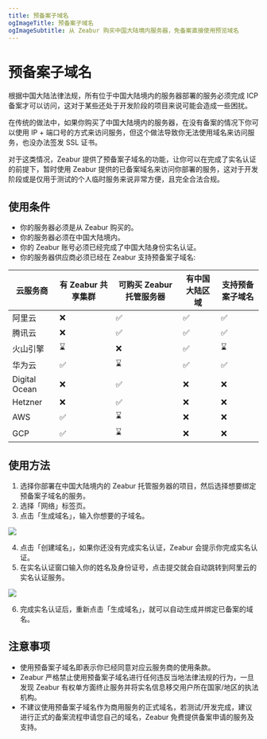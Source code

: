 ```yaml
---
title: 预备案子域名 
ogImageTitle: 预备案子域名
ogImageSubtitle: 从 Zeabur 购买中国大陆境内服务器，免备案直接使用预览域名
---
```


# 预备案子域名

根据中国大陆法律法规，所有位于中国大陆境内的服务器部署的服务必须完成 ICP 备案才可以访问，这对于某些还处于开发阶段的项目来说可能会造成一些困扰。

在传统的做法中，如果你购买了中国大陆境内的服务器，在没有备案的情况下你可以使用 IP + 端口号的方式来访问服务，但这个做法导致你无法使用域名来访问服务，也没办法签发 SSL 证书。

对于这类情况，Zeabur 提供了预备案子域名的功能，让你可以在完成了实名认证的前提下，暂时使用 Zeabur 提供的已备案域名来访问你部署的服务，这对于开发阶段或是仅用于测试的个人临时服务来说非常方便，且完全合法合规。

## 使用条件

- 你的服务器必须是从 Zeabur 购买的。
- 你的服务器必须在中国大陆境内。
- 你的 Zeabur 账号必须已经完成了中国大陆身份实名认证。
- 你的服务器供应商必须已经在 Zeabur 支持预备案子域名:

| 云服务商 | 有 Zeabur 共享集群 | 可购买 Zeabur 托管服务器 | 有中国大陆区域 | 支持预备案子域名 |
| --- | --- | --- | --- | --- |
| 阿里云 | ❌ | ✅ | ✅ | ✅ |
| 腾讯云 | ❌ | ✅ | ✅ | ✅ |
| 火山引擎 | ⌛️ | ❌ | ✅ | ⌛️ |
| 华为云 | ✅ | ⌛ | ✅ | ✅ |
| Digital Ocean | ❌ | ✅ | ❌ | ❌ |
| Hetzner | ❌ | ✅ | ❌ | ❌ |
| AWS | ✅ | ⌛️ | ❌ | ❌ |
| GCP | ✅ | ⌛️ | ❌ | ❌ |

## 使用方法

1. 选择你部署在中国大陆境内的 Zeabur 托管服务器的项目，然后选择想要绑定预备案子域名的服务。
2. 选择「网络」标签页。
3. 点击「生成域名」，输入你想要的子域名。

![](https://cdn.zeabur.com/pre-icp-1.png)

4. 点击「创建域名」，如果你还没有完成实名认证，Zeabur 会提示你完成实名认证。
5. 在实名认证窗口输入你的姓名及身份证号，点击提交就会自动跳转到阿里云的实名认证服务。

![](https://cdn.zeabur.com/pre-icp-2.png)

6. 完成实名认证后，重新点击「生成域名」，就可以自动生成并绑定已备案的域名。

## 注意事项

- 使用预备案子域名即表示你已经同意对应云服务商的使用条款。
- Zeabur 严格禁止使用预备案子域名进行任何违反当地法律法规的行为，一旦发现 Zeabur 有权单方面终止服务并将实名信息移交用户所在国家/地区的执法机构。
- 不建议使用预备案子域名作为商用服务的正式域名，若测试/开发完成，建议进行正式的备案流程申请您自己的域名，Zeabur 免费提供备案申请的服务及支持。
